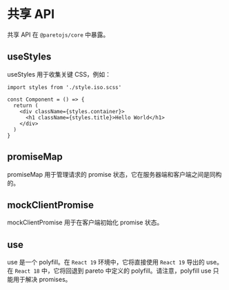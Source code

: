 # 共享 API

共享 API 在 `@paretojs/core` 中暴露。

## useStyles

useStyles 用于收集关键 CSS，例如：

```tsx
import styles from './style.iso.scss'

const Component = () => {
  return (
    <div className={styles.container}>
      <h1 className={styles.title}>Hello World</h1>
    </div>
  )
}
```

## promiseMap

promiseMap 用于管理请求的 promise 状态，它在服务器端和客户端之间是同构的。

## mockClientPromise

mockClientPromise 用于在客户端初始化 promise 状态。

## use

use 是一个 polyfill。在 `React 19` 环境中，它将直接使用 `React 19` 导出的 use。在 `React 18` 中，它将回退到 pareto 中定义的 polyfill。请注意，polyfill use 只能用于解决 promises。